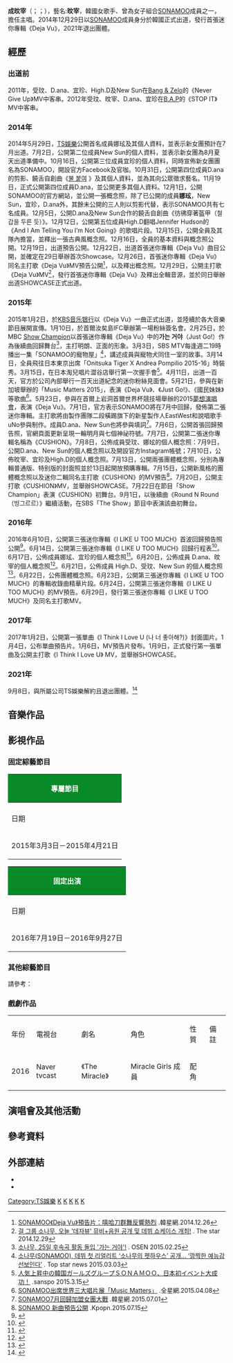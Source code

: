 {{藝人
| 姓名 = 旼宰
| 類型 = 女歌手
| 圖片 = Song Minjae at a fansigning event in Incheon, 23 August 2015.jpg
| 本名 = 成旼宰
| 羅馬拼音 = Seong Min Jae
| 國籍 = {{KOR}}
| 出生日期 = {{birth date and age|1994|12|18}}
| 出生地點 = {{KOR}}[[釜山廣域市|釜山廣域市]]
| 職業 = [[歌手|歌手]]
| 語言 = [[韓語|韓語]]、[[英語|英語]]
| 教育程度 = 明知大學 音樂學系（在學）
| 音樂類型 = [[韓國流行音樂|K-pop]]
| 出道日期 = 2014年12月29日
| 出道作 = 《Deja Vu》
| 代表作 = 
| 活躍年代 = 2014年至今
| 經紀公司 = [[TS娛樂|TS Entertainment]] (2014－2021)
| 相關團體 = [[SONAMOO|SONAMOO]]
| 出身地 = {{KOR}}
}}
'''成旼宰'''（{{kor|'''성민재'''|rm='''Seong Min Jae'''}}；{{lang-en|'''Seong Min Jae'''}}；{{bd|1994年|12月18日||}}），藝名:'''旼宰'''，韓國女歌手、曾為女子組合[[SONAMOO|SONAMOO]]成員之一，擔任主唱。2014年12月29日以[[SONAMOO|SONAMOO]]成員身分於韓國正式出道，發行首張迷你專輯《Deja Vu》，2021年退出團體。

==經歷==
===出道前===
2011年，受玟、D.ana、宜珍、High.D及New Sun在[[Bang_&_Zelo|Bang & Zelo]]的《Never Give Up》MV中客串。2012年受玟、旼宰、D.ana、宜珍在[[B.A.P|B.A.P]]的《STOP IT》MV中客串。
===2014年===
2014年5月29日，[[TS娛樂|TS娛樂]]公開首名成員娜玹及其個人資料，並表示新女團預計在7月出道。7月2日，公開第二位成員New Sun的個人資料，並表示新女團為8月夏天出道準備中。10月16日，公開第三位成員宜珍的個人資料，同時宣佈新女團團名為SONAMOO，開設官方Facebook及官咖。10月31日，公開第四位成員D.ana的剪影、饒舌自創曲《[https://www.youtube.com/watch?v=RdRrGfYxhrQ 불 붙여] {{Wayback|url=https://www.youtube.com/watch?v=RdRrGfYxhrQ |date=20170713150115 }}》及其個人資料，並為其向公眾徵求藝名。11月19日，正式公開第四位成員D.ana，並公開更多其個人資料。12月1日，公開SONAMOO的官方網站，並公開一張概念照，除了已公開的成員'''娜玹'''，New Sun，宜珍，D.ana外，其餘未公開的三人則以剪影代替，表示SONAMOO共有七名成員。12月5日，公開D.ana及New Sun合作的饒舌自創曲《彷彿穿著盔甲（철갑을 두른 듯）》。12月12日，公開第五位成員High.D翻唱Jennifer Hudson的《And I Am Telling You I’m Not Going》的歌唱片段。12月15日，公開全員及其隊內擔當，並釋出一張古典風概念照。12月16日，全員的基本資料與概念照公開。12月19日，出道預告公開。12月22日，出道首張迷你專輯《Deja Vu》曲目公開，並確定在29日舉辦首次Showcase。12月26日，首張迷你專輯《Deja Vu》同名主打歌《Deja Vu》MV預告公開<ref>[http://www.koreastardaily.com/tc/video/53557 SONAMOO《Deja Vu》預告片：嘻哈刀群舞反響熱烈] {{Wayback|url=http://www.koreastardaily.com/tc/video/53557 |date=20160304054637 }}.韓星網.2014.12.26</ref>，以及釋出概念照。12月29日，公開主打歌《Deja Vu》MV<ref>[http://thestar.chosun.com/site/data/html_dir/2014/12/29/2014122900780.html 걸 그룹 소나무, 오늘 '데자뷰' 뮤비+음원 공개 및 데뷔 쇼케이스 개최!] {{Wayback|url=http://thestar.chosun.com/site/data/html_dir/2014/12/29/2014122900780.html |date=20150402145758 }}. The star 2014.12.29</ref>，發行首張迷你專輯《Deja Vu》及釋出全輯音源，並於同日舉辦出道SHOWCASE正式出道。

===2015年===
2015年1月2日，於[[KBS音乐银行|KBS音乐银行]]以《Deja Vu》一曲正式出道，並陸續於各大音樂節目展開宣傳。1月10日，於首爾汝矣島IFC舉辦第一場粉絲簽名會。2月25日，於MBC [[Show_Champion|Show Champion]]以首張迷你專輯《Deja Vu》中的'''가는 거야'''（Just Go!）作為後續曲回歸舞台<ref>[http://news1.kr/articles/?2109694 소나무, 25일 후속곡 활동 돌입 '가는 거야'!] {{Wayback|url=http://news1.kr/articles/?2109694 |date=20150402131731 }}. OSEN 2015.02.25</ref>，主打明朗、正面的形象。3月3日，SBS MTV每逢週二19時播出一集「SONAMOO的寵物屋」<ref>[http://article.topstarnews.net/detail.php?number=111434 소나무(SONAMOO), 데뷔 첫 리얼리트 ‘소나무의 펫하우스’ 공개… ‘깜찍한 예능감 선보인다’] {{webarchive|url=https://web.archive.org/web/20150402152914/http://article.topstarnews.net/detail.php?number=111434 |date=2015-04-02 }}. Top star news 2015.03.03</ref>，講述成員與寵物犬同住一室的故事。3月14日，全員飛往日本東京出席「Onitsuka Tiger X Andrea Pompilio 2015-16」時裝秀。3月15日，在日本淘兒唱片澀谷店舉行第一次握手會<ref>[http://www.sanspo.com/geino/news/20150315/kor15031517340001-n1.html 人気上昇中の韓国ガールズグループＳＯＮＡＭＯＯ、日本初イベント大成功！] {{Wayback|url=http://www.sanspo.com/geino/news/20150315/kor15031517340001-n1.html |date=20150319085537 }}.sanspo 2015.3.15</ref>。4月11日，出道一百天，官方於公司內部舉行一百天出道紀念的迷你粉絲見面會。5月21日，參與在新加坡舉辦的「Music Matters 2015」，表演《Deja Vu》、《Just Go!》、《國民妹妹》等歌曲<ref>[http://www.allthatstar.com/tw/view.php?action=&postID=64223 SONAMOO出席世界三大唱片展「Music Matters」] {{Wayback|url=http://www.allthatstar.com/tw/view.php?action=&postID=64223 |date=20150715162432 }}.全星網.2015.04.08</ref>。5月23日，參與在首爾上岩洞首爾世界杯競技場舉辦的2015[[夢想演唱會|夢想演唱會]]，表演《Deja Vu》。7月1日，官方表示SONAMOO將在7月中回歸，發佈第二張迷你專輯。主打歌將由製作團隊二段橫踢旗下的新星製作人EastWest和說唱歌手uNo參與制作。成員D.ana、New Sun也將參與填詞<ref>[http://www.koreastardaily.com/tc/news/64343 SONAMOO7月回歸加盟女團大戰] {{Wayback|url=http://www.koreastardaily.com/tc/news/64343 |date=20150715200035 }}.韓星網.2015.07.01</ref>。7月6日，公開首張回歸預告照，官網頁面更新呈現一輪明月與七個神祕符號。7月7日，公開第二張迷你專輯名稱為《CUSHION》。7月8日，公佈成員受玟、娜玹的個人概念照：7月9日，公開D.ana、New Sun的個人概念照以及開設官方Instagram帳號；7月10日，公佈旼宰、宜珍及High.D的個人概念照。7月13日，公開兩張團體概念照，分別為專輯普通版、特别版的封面照並於13日起開放預購專輯。7月15日，公開新風格的團體概念照以及迷你二輯同名主打歌《CUSHION》的MV預告<ref>[http://kpopn.com/2015/07/15/285546/ SONAMOO 新曲預告公開] {{Wayback|url=http://kpopn.com/2015/07/15/285546/ |date=20150715185147 }}.Kpopn.2015.07.15</ref>。7月20日，公開主打歌《CUSHION》MV，並舉辦SHOWCASE。7月22日在節目「Show Champion」表演《CUSHION》初舞台。9月1日，以後續曲《Round N Round（빙그르르）》繼續活動，在SBS「The Show」節目中表演該曲初舞台。

===2016年===
2016年6月10日，公開第三張迷你專輯《I LIKE U TOO MUCH》首波回歸預告照公開<ref>{{Cite web |url=http://kpopn.niusnews.com/=K318f2w3 |title=SONAMOO 公開迷你三輯回歸預告照 |access-date=2017-03-31 |archive-url=https://web.archive.org/web/20170614102502/http://kpopn.niusnews.com/=K318f2w3 |archive-date=2017-06-14 |dead-url=yes }}</ref>。6月14日，公開第三張迷你專輯《I LIKE U TOO MUCH》回歸行程表<ref>{{Cite web |url=http://kpopn.niusnews.com/=K03ghtw3 |title=SONAMOO《I LIKE U TOO MUCH‬》行程表 |access-date=2017-03-31 |archive-url=https://web.archive.org/web/20170614193306/http://kpopn.niusnews.com/=K03ghtw3 |archive-date=2017-06-14 |dead-url=yes }}</ref>。6月17日，公佈成員娜玹、宜珍的個人概念照<ref>{{Cite web |url=http://kpopn.niusnews.com/=K0k2k0g0 |title=SONAMOO 回歸概念照：娜賢、宜珍 |access-date=2017-03-31 |archive-url=https://web.archive.org/web/20170614053533/http://kpopn.niusnews.com/=K0k2k0g0 |archive-date=2017-06-14 |dead-url=yes }}</ref>。6月20日，公佈成員 D.ana、旼宰的個人概念照<ref>{{Cite web |url=http://kpopn.niusnews.com/=K3fp8qs0 |title=SONAMOO 回歸概念照：D.ana、旼宰 |access-date=2017-03-31 |archive-url=https://web.archive.org/web/20170324022911/http://kpopn.niusnews.com/=K3fp8qs0 |archive-date=2017-03-24 |dead-url=yes }}</ref>。6月21日，公佈成員 High.D、受玟、New Sun 的個人概念照<ref>{{Cite web |url=http://kpopn.niusnews.com/=K1z97cd8 |title=SONAMOO 回歸概念照：High.D、受玟、New Sun |access-date=2017-03-31 |archive-url=https://web.archive.org/web/20170614054222/http://kpopn.niusnews.com/=K1z97cd8 |archive-date=2017-06-14 |dead-url=yes }}</ref>。6月22日，公佈團體概念照。6月23日，公開第三張迷你專輯《I LIKE U TOO MUCH》的專輯收錄曲精華片段。6月24日，公開第三張迷你專輯《I LIKE U TOO MUCH》的MV預告。6月29日，發行第三張迷你專輯《I LIKE U TOO MUCH》及同名主打歌MV。
===2017年===
2017年1月2日，公開第一張單曲《I Think I Love U (나 너 좋아해?)》封面圖片。1月4日，公布單曲預告片。1月6日，MV預告片發布。1月9日，正式發行第一張單曲及公開主打歌《I Think I Love U》 MV，並舉辦SHOWCASE。

===2021年===
9月8日，與所屬公司TS娛樂解約且退出團體。<ref>{{Cite web|title=[단독]의진‧뉴썬‧민재, 소나무 떠난다…TS엔터 전속계약 해지|url=https://entertain.naver.com/now/read?oid=477&aid=0000318102|access-date=2021-09-11|date=2021-09-08|work=Spotvnews|language=ko|archive-date=2021-09-11|archive-url=https://web.archive.org/web/20210911013227/https://entertain.naver.com/now/read?oid=477&aid=0000318102|dead-url=no}}</ref>

== 音樂作品 ==
{{Main|SONAMOO#音樂作品}}

== 影視作品 ==
=== 固定綜藝節目 ===
{| class="wikitable "
!colspan="9" style="background:#088A29; color:white"|專屬節目
|-
|- style="align=center"
! 日期
!電視台
!節目名稱
!參與成員
!備註
|-
|2015年3月3日－2015年4月21日||SBS MTV||《SONAMOO的Pet House》||全員||共8集
|}

{| class="wikitable"
!colspan="9" style="background:#088A29; color:white"|固定出演
|-
|- style="align=center"
! 日期
!電視台
!節目名稱
!參與成員
!備註
|-
|2016年7月19日－2016年9月27日||JTBC||《[[Girl_Spirit|Girl Spirit]]》||旼宰||參賽者，A組。共11集
|}

=== 其他綜藝節目 ===
請參考：
{{Main|SONAMOO#影視作品}}

===戲劇作品===
{| class="wikitable" style="text-align:center" width=80%
|- style="background:#088A29; color:white"
| 年份
| 電視台
| 劇名
| 角色
| 性質
| 備註
|-
| 2016 || Naver tvcast || 《The Miracle》 || Miracle Girls 成員 || 配角 ||
|}

==  演唱會及其他活動 ==
{{Main|SONAMOO#演唱會及其他活動}}  
==參考資料==
{{Reflist}}

==外部連結==
* {{Twitter|SONAMOO_MinJae}}
*{{instagram|sonamoo_mingsta}}
{{Commons category|Song Min Jae}}

{{SONAMOO}}
[[Category:TS娛樂|Category:TS娛樂]]
[[Category:韓國女歌手|K]]
[[Category:韓國流行音樂歌手|K]]
[[Category:韓語流行音樂歌手|K]]
[[Category:釜山廣域市出身人物|K]]
[[Category:成姓|K]]